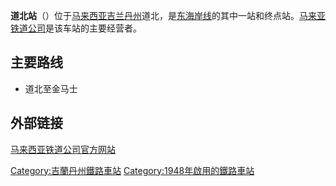 {{noteTA
|G1=Railway
}}
{{Infobox station
| name = 道北站
| native_name = Tumpat Railway Station
| native_name_lang = en
| image = Stesen_keretapi_Tumpat.jpg
| image_size = 
| image_caption = 
| country = {{MAL}}
| address = {{flagicon|Kelantan}}[[吉兰丹州|吉兰丹州]][[道北_(吉兰丹)|道北]]
| coordinates = {{Coord|6|11|56|N|102|10|3|E|region:MY_type:railwaystation|display=inline,title}}
| code = 
| owned = 
| operator = [[马来亚铁路|马来亚铁路]]
| system = 
| line = [[东海岸线_(马来西亚)|东海岸线]]
| structure = 地面车站
| platform = 1个侧式站台、1个岛式站台
| levels = 
| tracks = 3条
| opened = 1948年
| closed = 
| rebuilt = 
| ADA = yes
| parking = 免费停车
| connections =
| service_hours = 
| services = {{Adjacent stations
|system1=KTM Intercity
|line1=Ekspres Rakyat Timuran|left1=|right1=华卡峇鲁
|line2=Shuttle Timur|type2=Tumpat–Kuala Lipis|left2=|right2=华卡峇鲁
|type3=Tumpat–Gua Musang|left3=|right3=甘榜格巴西
|type4=Tumpat–Dabong|left4=|right4=甘榜格巴西
}}
}}

'''道北站'''（{{lang-ms|Stesen Kereta Api Tumpat}}）位于[[马来西亚|马来西亚]][[吉兰丹州|吉兰丹州]]道北，是[[东海岸线_(马来西亚)|东海岸线]]的其中一站和终点站。[[马来亚铁道公司|马来亚铁道公司]]是该车站的主要经营者。

==主要路线==
*道北至金马士

==外部链接==
[http://www.ktmb.com.my/ 马来西亚铁道公司官方网站] {{Wayback|url=http://www.ktmb.com.my/ |date=20160114221824 }}{{ms}}

{{马来亚铁路东海岸线}}

[[Category:吉蘭丹州鐵路車站|Category:吉蘭丹州鐵路車站]]
[[Category:1948年啟用的鐵路車站|Category:1948年啟用的鐵路車站]]